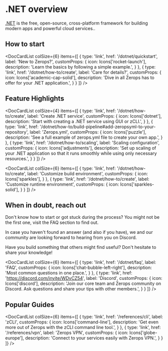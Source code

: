 ---
---


# .NET overview

[.NET](https://dotnet.microsoft.com/en-us/) is the free, open-source, cross-platform framework for building modern apps and powerful cloud services..

## How to start

<DocCardList colSize={6} items={[
  {
    type: 'link',
    href: '/dotnet/quickstart',
    label: 'New to Zerops?',
    customProps: {
      icon: Icons['rocket-launch'],
      description: 'Learn the basics by following a simple example.',
    }
  },
  {
    type: 'link',
    href: '/dotnet/how-to/create',
    label: 'Care for details?',
    customProps: {
      icon: Icons['academic-cap-solid'],
      description: 'Dive in all Zerops has to offer for your .NET application.',
    }
  }
]} />

## Feature Highlights

<DocCardList colSize={4} items={[
  {
    type: 'link',
    href: '/dotnet/how-to/create',
    label: 'Create .NET service',
    customProps: {
      icon: Icons['dotnet'],
      description: 'Start with creating a .NET service using GUI or zCLI.',
    }
  },
  {
    type: 'link',
    href: '/dotnet/how-to/build-pipeline#add-zeropsyml-to-your-repository',
    label: 'Zerops.yml',
    customProps: {
      icon: Icons['puzzle'],
      description: 'See a full example of zerops.yml file to create your own app.',
    }
  },
  {
    type: 'link',
    href: '/dotnet/how-to/scaling',
    label: 'Scaling configuration',
    customProps: {
      icon: Icons['adjustments'],
      description: 'Set up scaling of your .NET application so that it runs smoothly while using only necessary resources.',
    }
  }
  ]} />

  <DocCardList colSize={6} items={[
  {
    type: 'link',
    href: '/dotnet/how-to/create',
    label: 'Customize build environment',
    customProps: {
      icon: Icons['sparkles'],
    }
  },
  {
    type: 'link',
    href: '/dotnet/how-to/create',
    label: 'Customize runtime environment',
    customProps: {
      icon: Icons['sparkles-solid'],
    }
  }
]} />

## When in doubt, reach out

Don't know how to start or got stuck during the process? You might not be the first one, visit the FAQ section to find out. 

In case you haven't found an answer (and also if you have), we and our community are looking forward to hearing from you on Discord. 

Have you build something that others might find useful? Don't hesitate to share your knowledge!

<DocCardList colSize={6} items={[
  {
    type: 'link',
    href: '/dotnet/faq',
    label: 'FAQ',
    customProps: {
      icon: Icons['chat-bubble-left-right'],
      description: 'Most common questions in one place.',
    }
  },
  {
    type: 'link',
    href: 'https://discord.com/invite/WDvCZ54',
    label: 'Discord',
    customProps: {
      icon: Icons['discord'],
      description: 'Join our core team and Zerops community on Discord. Ask questions and share your tips with other members.',
    }
  }
]} />



## Popular Guides

<DocCardList colSize={6} items={[
  {
    type: 'link',
    href: '/references/cli',
    label: 'zCLI',
    customProps: {
      icon: Icons['command-line'],
      description: 'Get even more out of Zerops with the zCLI command line tool.',
    }
  },
  {
    type: 'link',
    href: '/references/vpn',
    label: 'Zerops VPN',
    customProps: {
      icon: Icons['globe-europe'],
      description: 'Connect to your services easily with Zerops VPN.',
    }
  }
]} />